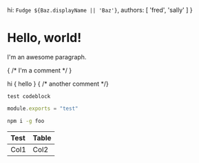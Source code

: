 
  hi:     `Fudge ${Baz.displayName || 'Baz'}`,
  authors: [
     'fred',
           'sally'
    ]
}


# Hello,    world!


 I'm an awesome   paragraph.

{ /* I'm a comment */ }

<Foo bg='red'>
      <Bar    >hi    </Bar>
       {  hello       }
       {     /* another comment */}
</Foo>

```
test codeblock
```

```js
module.exports = "test"
```

```sh
npm i -g foo
```

| Test  | Table   |
|    :---     | :----  |
|   Col1  | Col2    |

